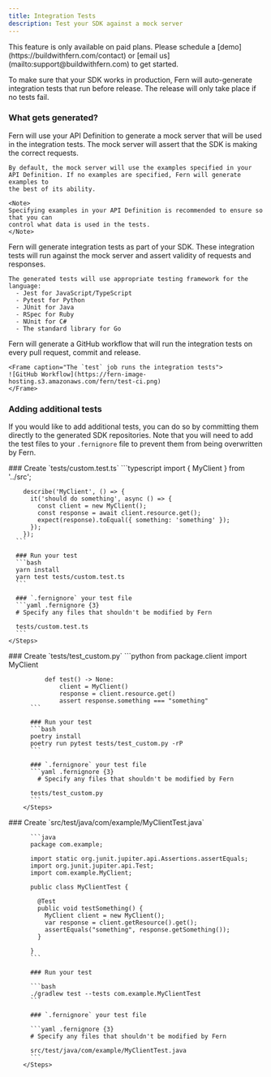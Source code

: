 ```yaml
---
title: Integration Tests
description: Test your SDK against a mock server
---
```


<Warning title='Pro Feature'>
  This feature is only available on paid plans. Please schedule a [demo](https://buildwithfern.com/contact) 
  or [email us](mailto:support@buildwithfern.com) to get started. 
</Warning>

To make sure that your SDK works in production, Fern will auto-generate
integration tests that run before release. The release will only take place
if no tests fail.

### What gets generated? 

<AccordionGroup>
  <Accordion title="Mock Server">
    Fern will use your API Definition to generate a mock server that will be used
    in the integration tests. The mock server will assert that the SDK is 
    making the correct requests. 

    By default, the mock server will use the examples specified in your 
    API Definition. If no examples are specified, Fern will generate examples to 
    the best of its ability.

    <Note>
    Specifying examples in your API Definition is recommended to ensure so that you can 
    control what data is used in the tests.
    </Note>
  </Accordion>
  <Accordion title="Integration Tests">
    Fern will generate integration tests as part of your SDK. These integration tests 
    will run against the mock server and assert validity of requests and responses.

    The generated tests will use appropriate testing framework for the language: 
      - Jest for JavaScript/TypeScript
      - Pytest for Python
      - JUnit for Java
      - RSpec for Ruby
      - NUnit for C#
      - The standard library for Go
  </Accordion>
  <Accordion title="GitHub Wofklows">
    Fern will generate a GitHub workflow that will run the integration tests 
    on every pull request, commit and release. 

    <Frame caption="The `test` job runs the integration tests">
    ![GitHub Workflow](https://fern-image-hosting.s3.amazonaws.com/fern/test-ci.png)
    </Frame>
  </Accordion>
</AccordionGroup>

### Adding additional tests

If you would like to add additional tests, you can do so by committing them 
directly to the generated SDK repositories. Note that you will need to 
add the test files to your `.fernignore` file to prevent them from being
overwritten by Fern.

<Tabs>
  <Tab title="TypeScript">
    <Steps>
      ### Create `tests/custom.test.ts`
      ```typescript
        import { MyClient } from '../src';

        describe('MyClient', () => {
          it('should do something', async () => {
            const client = new MyClient();
            const response = await client.resource.get();
            expect(response).toEqual({ something: 'something' });
          });
        });
      ```
      
      ### Run your test
      ```bash
      yarn install
      yarn test tests/custom.test.ts
      ```

      ### `.fernignore` your test file
      ```yaml .fernignore {3}
      # Specify any files that shouldn't be modified by Fern

      tests/custom.test.ts
      ```
    </Steps>
  </Tab>
    <Tab title="Python">
      <Steps>
          ### Create `tests/test_custom.py`
          ```python
              from package.client import MyClient

              def test() -> None:
                  client = MyClient()
                  response = client.resource.get()
                  assert response.something === "something"
          ```

          ### Run your test
          ```bash
          poetry install
          poetry run pytest tests/test_custom.py -rP
          ```

          ### `.fernignore` your test file
          ```yaml .fernignore {3}
            # Specify any files that shouldn't be modified by Fern
            
          tests/test_custom.py
          ```
        </Steps>
  </Tab>
      <Tab title="Java">
      <Steps>
          ### Create `src/test/java/com/example/MyClientTest.java`

          ```java
          package com.example;

          import static org.junit.jupiter.api.Assertions.assertEquals;
          import org.junit.jupiter.api.Test;
          import com.example.MyClient;

          public class MyClientTest {

            @Test
            public void testSomething() {
              MyClient client = new MyClient();
              var response = client.getResource().get();
              assertEquals("something", response.getSomething());
            }

          }
          ```

          ### Run your test

          ```bash
          ./gradlew test --tests com.example.MyClientTest
          ```

          ### `.fernignore` your test file
          
          ```yaml .fernignore {3}
          # Specify any files that shouldn't be modified by Fern
          
          src/test/java/com/example/MyClientTest.java
          ```
        </Steps>
  </Tab>
  
</Tabs>
